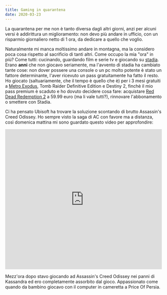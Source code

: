 ```yaml
---
title: Gaming in quarantena
date: 2020-03-23
---
```


La quarantena per me non è tanto diversa dagli altri giorni, anzi per alcuni versi è addirittura un miglioramento: non devo più andare in ufficio,
con un risparmio giornaliero netto di 1 ora, da dedicare a quello che voglio.

Naturalmente mi manca moltissimo andare in montagna, ma la considero poca cosa rispetto al sacrificio di tanti altri.
Come occupo la mia "ora" in più? Come tutti: cucinando, guardando film e serie tv e giocando su [stadia](https://www.stadia.com).
Erano **anni** che non giocavo seriamente, ma l'avvento di stadia ha cambiato tante cose: non dover possere una console o un pc molto potente è stato
un fattore determinante, l'aver ricevuto un pass gratuitamente ha fatto il resto.
Ho giocato (saltuariamente, che il tempo è quello che è) per i 3 mesi gratuiti a [Metro Exodus](https://www.metrothegame.com/it/), Tomb Raider Definitive Edition e Destiny 2,
finchè il mio pass premium è scaduto e ho dovuto decidere cosa fare:
acquistare [Red Dead Redemption 2](https://www.rockstargames.com/reddeadredemption2/restricted-content/agegate/form?redirect=https%3A%2F%2Fwww.rockstargames.com%2Freddeadredemption2%2F&options=&locale=en_us) a 59.99 euro (ma li vale tutti?), rinnovare l'abbonamento o smettere con Stadia.

Ci ha pensato Ubisoft ha trovare la soluzione scontando di brutto Assassin's Creed Odissey. Ho sempre visto la saga di AC con favore ma a distanza,
così domenica mattina mi sono guardato questo video per approfondire:

<iframe
  width="100%"
  height="450"
  src="https://www.youtube.com/embed/S0k2oSu-nSo"
  frameborder="0"
  allow="accelerometer; autoplay; encrypted-media; gyroscope; picture-in-picture"
  allowfullscreen
></iframe>

Mezz'ora dopo stavo giocando ad Assassin's Creed Odissey nei panni di Kassandra ed ero completamente assorbito dal gioco.
Appassionato come quando da bambino giocavo con il computer in cameretta a Price Of Persia.
